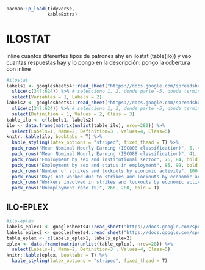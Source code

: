 ```r
pacman::p_load(tidyverse,
               kableExtra)
```

# ILOSTAT

inline cuantos diferentes tipos de patrones ahy en ilostat (table(ilo)) y veo cuantas respuestas hay y lo pongo en la descripción: pongo la cobertura con inline

```r
#ilostat
labels1 <- googlesheets4::read_sheet("https://docs.google.com/spreadsheets/d/1aw_byhiC4b_0XPcTDtsCpCeJHabK38i4pCmkHshYMB8/edit#gid=0", range = c("B5:C629"), col_names = F) %>%
  slice(c(347:624)) %>% # selecciono 1, 2, donde parte -5, donde termina -5
  select(Variables = 1, Labels = 2)
labels2 <- googlesheets4::read_sheet("https://docs.google.com/spreadsheets/d/1aw_byhiC4b_0XPcTDtsCpCeJHabK38i4pCmkHshYMB8/edit#gid=0", range = c("E5:G629"), col_names = F) %>%
  slice(c(347:624)) %>% # selecciono 1, 2, donde parte -5, donde termina -5
  select(Definition = 1, Values = 2, Class = 3)
table_ilo <- c(labels1, labels2) 
ilo <- data.frame(matrix(unlist(table_ilo), nrow=280)) %>%
  select(Labels=1, Name=2, Definition=3 , Values=4, Class=5) 
knitr::kable(ilo, booktabs = T) %>% 
  kable_styling(latex_options = "striped", fixed_thead = T) %>%
  pack_rows("Mean Nominal Hourly Earning (ISCO08 classification)", 5, 40, bold = T) %>%
  pack_rows("Mean Nominal Hourly Earning (ISCO88 classification)", 41, 73, bold = T) %>%
  pack_rows("Employment by sex and institutional sector", 76, 84, bold = T) %>%
  pack_rows("Employment by sex and status in employment", 85, 99, bold = T) %>%
  pack_rows("Number of strikes and lockouts by economic activity", 100, 153, bold = T) %>%
  pack_rows("Days not worked due to strikes and lockouts by economic activity", 154, 213, bold = T) %>%
  pack_rows("Workers involved in strikes and lockouts by economic activity", 214, 265, bold = T) %>%
  pack_rows("Unemployment rate (%)", 266, 280, bold = T) 
```



## ILO-EPLEX
```r
#ilo-eplex
labels_eplex1 <- googlesheets4::read_sheet("https://docs.google.com/spreadsheets/d/1aw_byhiC4b_0XPcTDtsCpCeJHabK38i4pCmkHshYMB8/edit#gid=0", range = c("B323:C350"), col_names = F) 
labels_eplex2 <- googlesheets4::read_sheet("https://docs.google.com/spreadsheets/d/1aw_byhiC4b_0XPcTDtsCpCeJHabK38i4pCmkHshYMB8/edit#gid=0", range = c("E323:G350"), col_names = F) 
table_eplex <- c(labels_eplex1, labels_eplex2) 
eplex <- data.frame(matrix(unlist(table_eplex), nrow=28)) %>%
  select(Labels=1, Name=2, Definition=3 , Values=4, Class=5) 
knitr::kable(eplex, booktabs = T) %>% 
  kable_styling(latex_options = "striped", fixed_thead = T) 
```

